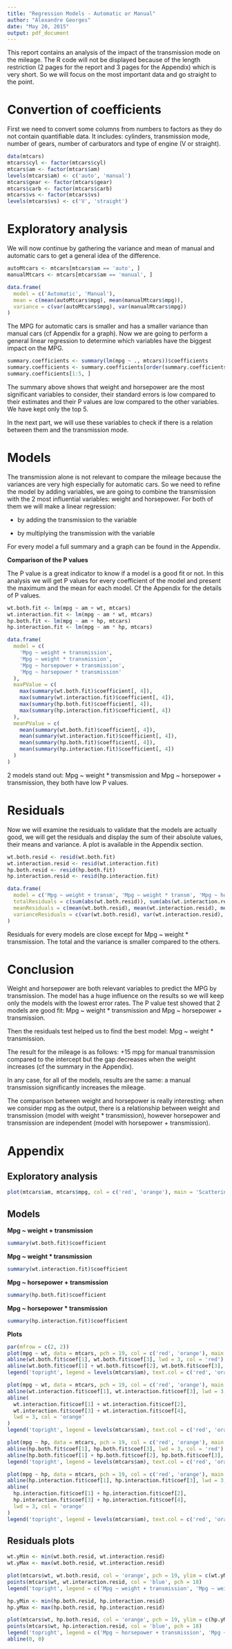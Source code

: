 ```yaml
---
title: "Regression Models - Automatic or Manual"
author: "Alexandre Georges"
date: "May 20, 2015"
output: pdf_document
---
```


This report contains an analysis of the impact of the transmission mode on the mileage. The R code will not be displayed because of the length restriction (2 pages for the report and 3 pages for the Appendix) which is very short. So we will focus on the most important data and go straight to the point.

# Convertion of coefficients

First we need to convert some columns from numbers to factors as they do not contain quantifiable data. It includes: cylinders, transmission mode, number of gears, number of carburators and type of engine (V or straight).

```r
data(mtcars)
mtcars$cyl <- factor(mtcars$cyl)
mtcars$am <- factor(mtcars$am)
levels(mtcars$am) <- c('auto', 'manual')
mtcars$gear <- factor(mtcars$gear)
mtcars$carb <- factor(mtcars$carb)
mtcars$vs <- factor(mtcars$vs)
levels(mtcars$vs) <- c('V', 'straight')
```

# Exploratory analysis

We will now continue by gathering the variance and mean of manual and automatic cars to get a general idea of the difference.

```r
autoMtcars <- mtcars[mtcars$am == 'auto', ]
manualMtcars <- mtcars[mtcars$am == 'manual', ]

data.frame(
  model = c('Automatic', 'Manual'),
  mean = c(mean(autoMtcars$mpg), mean(manualMtcars$mpg)),
  variance = c(var(autoMtcars$mpg), var(manualMtcars$mpg))
)
```
The MPG for automatic cars is smaller and has a smaller variance than manual cars (cf Appendix for a graph). Now we are going to perform a general linear regression to determine which variables have the biggest impact on the MPG.
```r
summary.coefficients <- summary(lm(mpg ~ ., mtcars))$coefficients
summary.coefficients <- summary.coefficients[order(summary.coefficients[, 4]), ]
summary.coefficients[1:5, ]
```
The summary above shows that weight and horsepower are the most significant variables to consider, their standard errors is low compared to their estimates and their P values are low compared to the other variables. We have kept only the top 5.

In the next part, we will use these variables to check if there is a relation between them and the transmission mode.

# Models

The transmission alone is not relevant to compare the mileage because the variances are very high especially for automatic cars. So we need to refine the model by adding variables, we are going to combine the transmission with the 2 most influential variables: weight and horsepower. For both of them we will make a linear regression:

- by adding the transmission to the variable

- by multiplying the transmission with the variable

For every model a full summary and a graph can be found in the Appendix.

**Comparison of the P values**

The P value is a great indicator to know if a model is a good fit or not. In this analysis we will get P values for every coefficient of the model and present the maximum and the mean for each model. Cf the Appendix for the details of P values.

```r
wt.both.fit <- lm(mpg ~ am + wt, mtcars)
wt.interaction.fit <- lm(mpg ~ am * wt, mtcars)
hp.both.fit <- lm(mpg ~ am + hp, mtcars)
hp.interaction.fit <- lm(mpg ~ am * hp, mtcars)

data.frame(
  model = c(
    'Mpg ~ weight + transmission',
    'Mpg ~ weight * transmission',
    'Mpg ~ horsepower + transmission',
    'Mpg ~ horsepower * transmission'
  ),
  maxPValue = c(
    max(summary(wt.both.fit)$coefficient[, 4]),
    max(summary(wt.interaction.fit)$coefficient[, 4]),
    max(summary(hp.both.fit)$coefficient[, 4]),
    max(summary(hp.interaction.fit)$coefficient[, 4])
  ),
  meanPValue = c(
    mean(summary(wt.both.fit)$coefficient[, 4]),
    mean(summary(wt.interaction.fit)$coefficient[, 4]),
    mean(summary(hp.both.fit)$coefficient[, 4]),
    mean(summary(hp.interaction.fit)$coefficient[, 4])
  )
)
```

2 models stand out: Mpg ~ weight * transmission and Mpg ~ horsepower + transmission, they both have low P values.

# Residuals

Now we will examine the residuals to validate that the models are actually good, we will get the residuals and display the sum of their absolute values, their means and variance. A plot is available in the Appendix section.

```r
wt.both.resid <- resid(wt.both.fit)
wt.interaction.resid <- resid(wt.interaction.fit)
hp.both.resid <- resid(hp.both.fit)
hp.interaction.resid <- resid(hp.interaction.fit)

data.frame(
  model = c('Mpg ~ weight + transm', 'Mpg ~ weight * transm', 'Mpg ~ horsepower + transm', 'Mpg ~ horsepower * transm'),
  totalResiduals = c(sum(abs(wt.both.resid)), sum(abs(wt.interaction.resid)), sum(abs(hp.both.resid)), sum(abs(hp.interaction.resid))),
  meanResiduals = c(mean(wt.both.resid), mean(wt.interaction.resid), mean(hp.both.resid), mean(hp.interaction.resid)),
  varianceResiduals = c(var(wt.both.resid), var(wt.interaction.resid), var(hp.both.resid), var(hp.interaction.resid))
)
```

Residuals for every models are close except for Mpg ~ weight * transmission. The total and the variance is smaller compared to the others.

# Conclusion

Weight and horsepower are both relevant variables to predict the MPG by transmission. The model has a huge influence on the results so we will keep only the models with the lowest error rates. The P value test showed that 2 models are good fit: Mpg ~ weight * transmission and Mpg ~ horsepower + transmission.

Then the residuals test helped us to find the best model: Mpg ~ weight * transmission.

The result for the mileage is as follows: +15 mpg for manual transmission compared to the intercept but the gap decreases when the weight increases (cf the summary in the Appendix).

In any case, for all of the models, results are the same: a manual transmission significantly increases the mileage.

The comparison between weight and horsepower is really interesting: when we consider mpg as the output, there is a relationship between weight and transmission (model with weight * transmission), however horsepower and transmission are independent (model with horsepower + transmission).

# Appendix

## Exploratory analysis

```r
plot(mtcars$am, mtcars$mpg, col = c('red', 'orange'), main = 'Scattering of mpg by transmission')
```

## Models

**Mpg ~ weight + transmission**
```r
summary(wt.both.fit)$coefficient
```

**Mpg ~ weight * transmission**
```r
summary(wt.interaction.fit)$coefficient
```

**Mpg ~ horsepower + transmission**
```r
summary(hp.both.fit)$coefficient
```

**Mpg ~ horsepower * transmission**
```r
summary(hp.interaction.fit)$coefficient
```

**Plots**

```r
par(mfrow = c(2, 2))
plot(mpg ~ wt, data = mtcars, pch = 19, col = c('red', 'orange'), main = 'Mpg ~ weight + transmission', xlab = 'Weight', ylab = 'Miles per galon')
abline(wt.both.fit$coef[1], wt.both.fit$coef[3], lwd = 3, col = 'red')
abline(wt.both.fit$coef[1] + wt.both.fit$coef[2], wt.both.fit$coef[3], lwd = 3, col = 'orange')
legend('topright', legend = levels(mtcars$am), text.col = c('red', 'orange'))

plot(mpg ~ wt, data = mtcars, pch = 19, col = c('red', 'orange'), main = 'Mpg ~ weight * transmission', xlab = 'Weight', ylab = 'Miles per galon')
abline(wt.interaction.fit$coef[1], wt.interaction.fit$coef[3], lwd = 3, col = 'red')
abline(
  wt.interaction.fit$coef[1] + wt.interaction.fit$coef[2],
  wt.interaction.fit$coef[3] + wt.interaction.fit$coef[4],
  lwd = 3, col = 'orange'
)
legend('topright', legend = levels(mtcars$am), text.col = c('red', 'orange'))

plot(mpg ~ hp, data = mtcars, pch = 19, col = c('red', 'orange'), main = 'Mpg ~ horsepower + transmission', xlab = 'Horsepower', ylab = 'Miles per galon')
abline(hp.both.fit$coef[1], hp.both.fit$coef[3], lwd = 3, col = 'red')
abline(hp.both.fit$coef[1] + hp.both.fit$coef[2], hp.both.fit$coef[3], lwd = 3, col = 'orange')
legend('topright', legend = levels(mtcars$am), text.col = c('red', 'orange'))

plot(mpg ~ hp, data = mtcars, pch = 19, col = c('red', 'orange'), main = 'Mpg ~ horsepower * transmission', xlab = 'Horsepower', ylab = 'Miles per galon')
abline(hp.interaction.fit$coef[1], hp.interaction.fit$coef[3], lwd = 3, col = 'red')
abline(
  hp.interaction.fit$coef[1] + hp.interaction.fit$coef[2],
  hp.interaction.fit$coef[3] + hp.interaction.fit$coef[4],
  lwd = 3, col = 'orange'
)
legend('topright', legend = levels(mtcars$am), text.col = c('red', 'orange'))
```

## Residuals plots

```r
wt.yMin <- min(wt.both.resid, wt.interaction.resid)
wt.yMax <- max(wt.both.resid, wt.interaction.resid)

plot(mtcars$wt, wt.both.resid, col = 'orange', pch = 19, ylim = c(wt.yMin, wt.yMax), xlab = 'Weight', ylab = 'Miles per galon', main = 'Residuals for models with weight')
points(mtcars$wt, wt.interaction.resid, col = 'blue', pch = 18)
legend('topright', legend = c('Mpg ~ weight + transmission', 'Mpg ~ weight * transmission'), text.col = c('orange', 'blue'))

hp.yMin <- min(hp.both.resid, hp.interaction.resid)
hp.yMax <- max(hp.both.resid, hp.interaction.resid)

plot(mtcars$wt, hp.both.resid, col = 'orange', pch = 19, ylim = c(hp.yMin, hp.yMax), xlab = 'Horsepower', ylab = 'Miles per galon', main = 'Residuals for models with horsepower')
points(mtcars$wt, hp.interaction.resid, col = 'blue', pch = 18)
legend('topright', legend = c('Mpg ~ horsepower + transmission', 'Mpg ~ horsepower * transmission'), text.col = c('orange', 'blue'))
abline(0, 0)
```